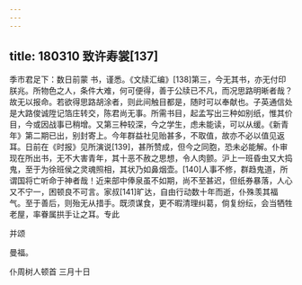 ```yaml
---
---
---
```

title: 180310 致许寿裳[137]
---




季巿君足下：数日前蒙 书，谨悉。《文牍汇编》[138]第三，今无其书，亦无付印朕兆。所物色之人，条件大难，何可便得，善于公牍已不凡，而况思路明晰者哉？故无以报命。若欲得思路胡涂者，则此间触目都是，随时可以奉献也。子英通信处是大路俊诚陞记箔庄转交，陈君尚无事。所需书目，起孟写出三种如别纸，惟其价目，今或因战事已稍增。又第三种较深，今之学生，虑未能读，可以从缓。《新青年》第二期已出，别封寄上。今年群益社见贻甚多，不取值，故亦不必以值见返耳。日前在《时报》见所演说[139]，甚所赞成，但今之同胞，恐未必能解。仆审现在所出书，无不大害青年，其十恶不赦之思想，令人肉颤。沪上一班昏虫又大捣鬼，至于为徐班侯之灵魂照相，其状乃如鼻烟壶。[140]人事不修，群趋鬼道，所谓国将亡听命于神者哉！近来部中俸泉虽不如期，尚不至甚迟，但纸券暴落，人心又不宁一，困顿良不可言。家叔[141]旷达，自由行动数十年而逝，仆殊羡其福气。至于善后，则殆无从措手。既须谋食，更不暇清理纠葛，倘复纷纭，会当牺牲老屋，率眷属拱手让之耳。专此

并颂

曼福。

仆周树人顿首 三月十日